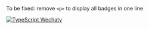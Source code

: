 
To be fixed: remove `<p>` to display all badges in one line

[![TypeScript Wechaty](https://img.shields.io/badge/Wechaty-TypeScript-blue)](../README.md)

